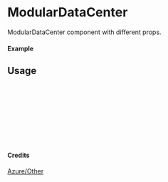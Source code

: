 
<Meta of={ModularDataCenter} title="Azure/Other/ModularDataCenter" />

# ModularDataCenter

ModularDataCenter component with different props.

#### Example

<Canvas of={ModularDataCenter.Primary} />

## Usage

```ts
import { ModularDataCenter } from "yadl-ui";

const Example = () => {
  return (
      <ModularDataCenter />
  );
};

export default Example;
```

#### Credits
[Azure/Other](https://learn.microsoft.com/en-us/azure/architecture/icons/)
